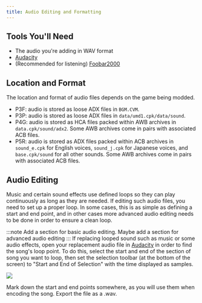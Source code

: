 ```yaml
---
title: Audio Editing and Formatting
---
```


## Tools You'll Need

- The audio you're adding in WAV format
- [Audacity](https://www.audacityteam.org/download/)
- (Recommended for listening) [Foobar2000](https://www.foobar2000.org/download)

## Location and Format

The location and format of audio files depends on the game being modded.

- P3F: audio is stored as loose ADX files in `BGM.CVM`.
- P3P: audio is stored as loose ADX files in `data/umd1.cpk/data/sound`.
- P4G: audio is stored as HCA files packed within AWB archives in `data.cpk/sound/adx2`. Some AWB archives come in pairs with associated ACB files.
- P5R: audio is stored as ADX files packed within ACB archives in `sound_e.cpk` for English voices, `sound_j.cpk` for Japanese voices, and `base.cpk/sound` for all other sounds. Some AWB archives come in pairs with associated ACB files.

## Audio Editing

Music and certain sound effects use defined loops so they can play continuously as long as they are needed. If editing such audio files, you need to set up a proper loop. In some cases, this is as simple as defining a start and end point, and in other cases more advanced audio editing needs to be done in order to ensure a clean loop.

:::note
Add a section for basic audio editing. Maybe add a section for advanced audio editing
:::
If replacing looped sound such as music or some audio effects, open your replacement audio file in [Audacity](https://www.audacityteam.org/download/) in order to find the song's loop point. To do this, select the start and end of the section of song you want to loop, then set the selection toolbar (at the bottom of the screen) to "Start and End of Selection" with the time displayed as samples.

![](../../../../assets/general/audio/audacity.png)

Mark down the start and end points somewhere, as you will use them when encoding the song. Export the file as a .wav.
